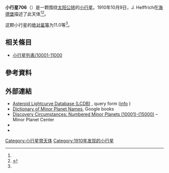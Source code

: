 {{Infobox planet
 | minorplanet     = yes
 | name            = 706 Hirundo
 | background      = #D6D6D6
 | image = 
 | image_size      = 
 | caption         =
 | discovery_ref   =  <ref name="MPC-object" />
 | discoverer      = [[J._Helffrich|J. Helffrich]]
 | discovery_site  = [[海德堡|海德堡]]
 | discovered      = 1910年10月9日
 | mpc_name        = 706 Hirundo
 | alt_names       = 706 Hirundo
 | pronounced      = 
 | named_after     = <ref name="MPC-object" />
 | mp_category     = [[主帶小行星|主帶小行星]] <ref name="MPC-object" /><ref name="jpldata" />
 | orbit_ref       = <ref name="a">[http://ssd.jpl.nasa.gov/sbdb.cgi?sstr=706 706] {{Wayback|url=http://ssd.jpl.nasa.gov/sbdb.cgi?sstr=706 |date=20200803073609 }}，小行星數據庫瀏覽器（JPL Small-Body Database Browser）－[[美国国家航空航天局|美国国家航空航天局]]喷气推进实验室</ref>
 | epoch           = 2018-03-23.0（[[儒略日|JD]] 2458200.5）
 | uncertainty     = 0
 | observation_arc = 
 | aphelion = {{convert|3.258|AU|km|3|abbr=on|lk=out}}
 | perihelion      = {{convert|2.1994168|AU|km|3|abbr=on}}
 | semimajor       = 2.7287140
 | eccentricity    = 0.1939731
 | period          = 4.51[[儒略年|yr]]
 | mean_anomaly    = 309.67815[[度|°]]
 | mean_motion     = {{Deg2DMS|0.21865870|sup=ms}} / day
 | inclination     = 14.42975
 | asc_node        = 325.35729°
 | arg_peri        = 31.05360
 | mean_diameter   = 
 | rotation        = 
 | albedo          =
 | spectral_type   =
 | abs_magnitude   = 11.0<ref name="jpldata" />
}}
'''小行星706'''（{{lang-en|706 Hirundo}}）是一颗围绕[[太阳|太阳]][[公转|公转]]的[[小行星|小行星]]。1910年10月9日，J. Helffrich在[[海德堡|海德堡]]描述了此天体<ref name="a" /><ref>{{cite news|title=小行星列表|url=http://cfa-www.harvard.edu/iau/lists/NumberedMPs.txt|accessdate=2018-10-19|newspaper=哈佛大学|archive-date=2008-05-17|archive-url=https://web.archive.org/web/20080517010638/http://cfa-www.harvard.edu/iau/lists/NumberedMPs.txt|dead-url=no}}</ref>。

这颗小行星的[[绝对星等|绝对星等]]为11.0等<ref name="a" />。

== 相关條目 ==
*[[小行星列表/10001-11000|小行星列表/10001-11000]]

== 參考資料 ==
{{reflist|refs=

<ref name="jpldata">{{cite web
 |type         = 2018-01-26 last obs.
 |title        = JPL Small-Body Database Browser:706 Hirundo-706 Hirundo
 |url          = https://ssd.jpl.nasa.gov/sbdb.cgi?sstr=706
 |publisher    = [[Jet_Propulsion_Laboratory|Jet Propulsion Laboratory]]
 |accessdate   = 28 March 2018
 |archive-date = 2020-08-03
 |archive-url  = https://web.archive.org/web/20200803073609/https://ssd.jpl.nasa.gov/sbdb.cgi?sstr=706
 |dead-url     = no
}}</ref>

<ref name="MPC-object">{{cite web
  |title      = 706 Hirundo
  |work      = Minor Planet Center
  |url      = https://www.minorplanetcenter.net/db_search/show_object?object_id=706
  |accessdate      = 28 March 2018
  |archive-date      = 2016-03-04
  |archive-url      = https://web.archive.org/web/20160304092910/http://minorplanetcenter.net/db_search/show_object?object_id=706
  |dead-url      = no
  }}</ref>

}}

==  外部連結 ==
* [http://www.minorplanet.info/PHP/lcdbsummaryquery.php Asteroid Lightcurve Database (LCDB)] {{Wayback|url=http://www.minorplanet.info/PHP/lcdbsummaryquery.php |date=20171210173955 }}, query form ([http://www.minorplanet.info/lightcurvedatabase.html info] {{Wayback|url=http://www.minorplanet.info/lightcurvedatabase.html |date=20171216050541 }})
* [https://books.google.com/books?id=aeAg1X7afOoC&pg Dictionary of Minor Planet Names], Google books
* [http://www.minorplanetcenter.net/iau/lists/NumberedMPs010001.html Discovery Circumstances: Numbered Minor Planets (10001)-(15000)] {{Wayback|url=http://www.minorplanetcenter.net/iau/lists/NumberedMPs010001.html |date=20180612162317 }} – Minor Planet Center
* {{AstDys|706}}
* {{JPL small body}}

{{Minor Planet Number|[[小行星705|小行星705]]|[[小行星707|小行星707]]}}
{{小天体}}

[[Category:小行星带天体|Category:小行星带天体]]
[[Category:1910年发现的小行星|Category:1910年发现的小行星]]


{{beltasteroid-stub}}